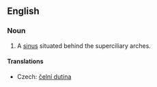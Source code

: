 ==English==
{{wikipedia}}
===Noun===
{{en-noun}}

# {{anatomy}} A [[sinus]] situated behind the superciliary arches.

====Translations====
{{trans-top|sinus}}
*Czech: [[čelní dutina]] {{f}}
{{trans-mid}}
{{trans-bottom}}